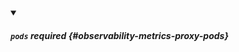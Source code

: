 


<details className="config-field" data-expandable="true" open>
<summary>

##### `pods` <span className="config-field-required" data-required="false">required</span> <span className="config-field-type"></span> <span className="config-field-default"></span> <span className="config-field-enum"></span> {#observability-metrics-proxy-pods}



</summary>

<PartialPodsreference />


</details>

